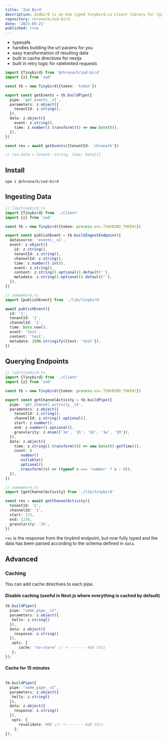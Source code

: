 ```yaml
---
title: 'Zod Bird'
description: Zodbird is an e2e typed tinybird.co client library for typescript, leveraging zod for type safety and transformations
repository: chronark/zod-bird
date: '2023-05-21'
published: true
---
```


- typesafe
- handles building the url params for you
- easy transformation of resulting data
- built in cache directives for nextjs
- built in retry logic for ratelimited requests

```ts
import {Tinybird} from '@chronark/zod-bird'
import {z} from 'zod'

const tb = new Tinybird({token: 'token'})

export const getEvents = tb.buildPipe({
  pipe: 'get_events__v1',
  parameters: z.object({
    tenantId: z.string(),
  }),
  data: z.object({
    event: z.string(),
    time: z.number().transform((t) => new Date(t)),
  }),
})

const res = await getEvents({tenantId: 'chronark'})

// res.data = {event: string, time: Date}[]
```

## Install

```
npm i @chronark/zod-bird
```

## Ingesting Data

```ts
// lib/tinybird.ts
import {Tinybird} from './client'
import {z} from 'zod'

const tb = new Tinybird({token: process.env.TINYBIRD_TOKEN!})

export const publishEvent = tb.buildIngestEndpoint({
  datasource: 'events__v1',
  event: z.object({
    id: z.string(),
    tenantId: z.string(),
    channelId: z.string(),
    time: z.number().int(),
    event: z.string(),
    content: z.string().optional().default(''),
    metadata: z.string().optional().default(''),
  }),
})
```

```ts
// somewhere.ts
import {publishEvent} from './lib/tinybird'

await publishEvent({
  id: '1',
  tenantId: '1',
  channelId: '1',
  time: Date.now(),
  event: 'test',
  content: 'test',
  metadata: JSON.stringify({test: 'test'}),
})
```

## Querying Endpoints

```ts
// lib/tinybird.ts
import {Tinybird} from './client'
import {z} from 'zod'

const tb = new Tinybird({token: process.env.TINYBIRD_TOKEN!})

export const getChannelActivity = tb.buildPipe({
  pipe: 'get_channel_activity__v1',
  parameters: z.object({
    tenantId: z.string(),
    channelId: z.string().optional(),
    start: z.number(),
    end: z.number().optional(),
    granularity: z.enum(['1m', '1h', '1d', '1w', '1M']),
  }),
  data: z.object({
    time: z.string().transform((t) => new Date(t).getTime()),
    count: z
      .number()
      .nullable()
      .optional()
      .transform((v) => (typeof v === 'number' ? v : 0)),
  }),
})
```

```ts
// somewhere.ts
import {getChannelActivity} from './lib/tinybird'

const res = await getChannelActivity({
  tenantId: '1',
  channelId: '1',
  start: 123,
  end: 1234,
  granularity: '1h',
})
```

`res` is the response from the tinybird endpoint, but now fully typed and the data has been parsed according to the schema defined in `data`.

## Advanced

### Caching

You can add cache directives to each pipe.

#### Disable caching (useful in Next.js where everything is cached by default)

```ts
tb.buildPipe({
  pipe: "some_pipe__v1",
  parameters: z.object({
   hello: z.string()
  }),
  data: z.object({
    response: z.string()
  }),
   opts: {
      cache: "no-store" // <-------- Add this
   };
});

```

#### Cache for 15 minutes

```ts

tb.buildPipe({
  pipe: "some_pipe__v1",
  parameters: z.object({
   hello: z.string()
  }),
  data: z.object({
    response: z.string()
  }),
   opts: {
      revalidate: 900 ;// <-------- Add this
    };
});
```
